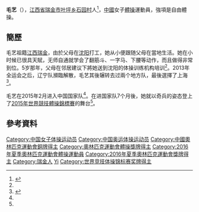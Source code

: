 {{Infobox Gymnast
|gymnastname= 毛艺
|fullname  = 
|nickname  = 
|country   = {{CHN}}
|formercountry= 
|hometown= 
|birthdate= {{birth_date_and_age|1999|9|16}}
|birthplace={{CHN}}[[江西省|江西省]][[瑞金市|瑞金市]][[叶坪乡|叶坪乡]]
|height=
|weight=
|discipline= 女子[[體操|體操]] 
|headcoach=
|medaltemplates= 
{{MedalSport | 女子[[競技體操|體操]]}}
{{MedalCompetition|[[奧林匹克運動會|奧林匹克運動會]]}}
{{MedalBronze| [[2016年夏季奧林匹克運動會|2016年 里約熱內盧市]] |[[2016年夏季奧林匹克運動會體操女子團體比賽|團體]]}}
{{MedalCompetition | [[世界體操錦標賽|世界體操錦標賽]]}}
{{MedalSilver| [[2015年世界競技體操錦標賽|2015年 格拉斯哥市]] | 團體 }}
}}
'''毛艺'''（{{bd|1999年|9月16日||catIdx=M毛}}），[[江西省|江西省]][[瑞金市|瑞金市]][[叶坪乡|叶坪乡]][[石园村|石园村]]人<ref name="江西频道">{{cite news|title=瑞金女孩毛艺入选国家体操队主力阵营征战里约奥运|url=http://jx.cnr.cn/2011jxfw/mszx/20160525/t20160525_522235870.shtml|agency=央广网江西频道|date=2016-05-25|accessdate=2016-07-14|archive-date=2017-01-18|archive-url=https://web.archive.org/web/20170118051331/http://jx.cnr.cn/2011jxfw/mszx/20160525/t20160525_522235870.shtml|dead-url=no}}</ref>，[[中國|中國]]女子[[體操|體操]]運動員，強項是自由體操。

==簡歷==
毛艺祖籍[[江西|江西]][[瑞金|瑞金]]，由於父母在[[沈阳|沈阳]]打工，她从小便跟随父母在當地生活。她在小时候已很具天賦，无师自通就学会了翻筋斗、一字马、下腰等动作，而且做得非常到位。5岁那年，父母在邻居建议下將她送到沈阳的体操训练机构培训<ref name="江西频道"/>。2013年全运会之后，辽宁队瀕臨解散，毛艺其後辗转去过兩个地方队，最後選擇了上海<ref name="新浪0624">{{cite news|title=奇兵毛艺或成体操女队新亮点 两强项与程菲相似|url=http://sports.sina.com.cn/others/ticao/2016-06-24/doc-ifxtmwei9220086.shtml|agency=新浪体育|date=2016-06-24|accessdate=2016-07-14|archive-date=2016-07-31|archive-url=https://web.archive.org/web/20160731132604/http://sports.sina.com.cn/others/ticao/2016-06-24/doc-ifxtmwei9220086.shtml|dead-url=no}}</ref>。

毛艺在2015年2月进入中国国家队<ref name="江西频道"/>。在进国家队7个月後，她就以奇兵的姿态登上了[[2015年世界競技體操錦標賽|2015年世界競技體操錦標賽]]的舞台<ref name="新浪0624"/>。

==參考資料==
{{Reflist}}

{{DEFAULTSORT:Mao Yi}}
[[Category:中国女子体操运动员|Category:中国女子体操运动员]]
[[Category:中国奥运体操运动员|Category:中国奥运体操运动员]]
[[Category:中國奧林匹克運動會銅牌得主|Category:中國奧林匹克運動會銅牌得主]]
[[Category:奧林匹克運動會體操獎牌得主|Category:奧林匹克運動會體操獎牌得主]]
[[Category:2016年夏季奧林匹克運動會體操運動員|Category:2016年夏季奧林匹克運動會體操運動員]]
[[Category:2016年夏季奧林匹克運動會獎牌得主|Category:2016年夏季奧林匹克運動會獎牌得主]]
[[Category:瑞金人|Category:瑞金人]]
[[Category:毛姓|Yi]]
[[Category:世界竞技体操锦标赛奖牌得主|Category:世界竞技体操锦标赛奖牌得主]]